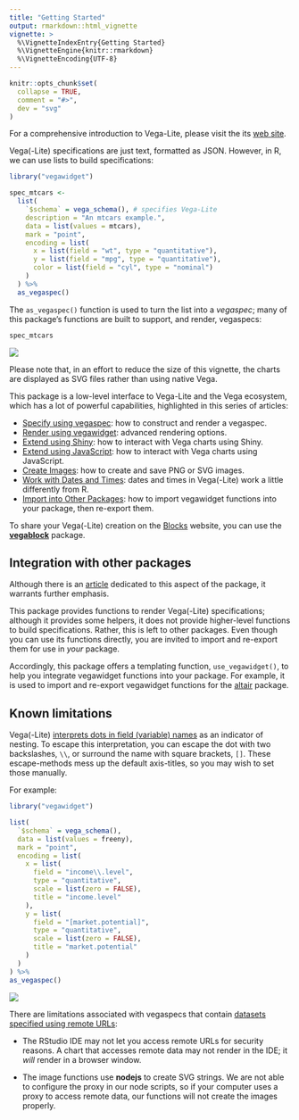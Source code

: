 ```yaml
---
title: "Getting Started"
output: rmarkdown::html_vignette
vignette: >
  %\VignetteIndexEntry{Getting Started}
  %\VignetteEngine{knitr::rmarkdown}
  %\VignetteEncoding{UTF-8}
---
```


```r
knitr::opts_chunk$set(
  collapse = TRUE,
  comment = "#>",
  dev = "svg"
)
```

For a comprehensive introduction to Vega-Lite, please visit the its [web site](https://vega.github.io/vega-lite/). 

Vega(-Lite) specifications are just text, formatted as JSON. However, in R, we can use lists to build specifications:

```r
library("vegawidget")

spec_mtcars <-
  list(
    `$schema` = vega_schema(), # specifies Vega-Lite
    description = "An mtcars example.",
    data = list(values = mtcars),
    mark = "point",
    encoding = list(
      x = list(field = "wt", type = "quantitative"),
      y = list(field = "mpg", type = "quantitative"),
      color = list(field = "cyl", type = "nominal")
    )
  ) %>% 
  as_vegaspec()
```

The `as_vegaspec()` function is used to turn the list into a *vegaspec*; many of this package's functions are built to support, and render, vegaspecs: 

```r
spec_mtcars
```

![](mtcars.svg)

Please note that, in an effort to reduce the size of this vignette, the charts are displayed as SVG files rather than using native Vega.

This package is a low-level interface to Vega-Lite and the Vega ecosystem, which has a lot of powerful capabilities, highlighted in this series of articles:

- [Specify using vegaspec](https://vegawidget.github.io/vegawidget/articles/articles/vegaspec.html): how to construct and render a vegaspec.
- [Render using vegawidget](https://vegawidget.github.io/vegawidget/articles/articles/render-vegawidget.html): advanced rendering options.
- [Extend using Shiny](https://vegawidget.github.io/vegawidget/articles/articles/shiny.html): how to interact with Vega charts using Shiny.
- [Extend using JavaScript](https://vegawidget.github.io/vegawidget/articles/articles/javascript.html): how to interact with Vega charts using JavaScript.
- [Create Images](https://vegawidget.github.io/vegawidget/articles/articles/image.html): how to create and save PNG or SVG images.
- [Work with Dates and Times](https://vegawidget.github.io/vegawidget/articles/articles/dates-times.html): dates and times in Vega(-Lite) work a little differently from R.
- [Import into Other Packages](https://vegawidget.github.io/vegawidget/articles/articles/import.html): how to import vegawidget functions into your package, then re-export them.

To share your Vega(-Lite) creation on the [Blocks](https://bl.ocks.org) website, you can use the [**vegablock**](https://vegawidget.github.io/vegablock/) package.

## Integration with other packages

Although there is an [article](https://vegawidget.github.io/vegawidget/articles/articles/import.html) dedicated to this aspect of the package, it warrants further emphasis. 

This package provides functions to render Vega(-Lite) specifications; although it provides some helpers, it does not provide higher-level functions to build specifications. Rather, this is left to other packages. Even though you can use its functions directly, you are invited to import and re-export them for use in *your* package. 

Accordingly, this package offers a templating function, `use_vegawidget()`, to help you integrate vegawidget functions into your package. For example, it is used to import and re-export vegawidget functions for the [altair](https://vegawidget.github.io/altair/) package.

## Known limitations

Vega(-Lite) [interprets dots in field (variable) names](https://vega.github.io/vega-lite/docs/field.html) as an indicator of nesting. 
To escape this interpretation, you can escape the dot with two backslashes, `\\`, or surround the name with square brackets, `[]`.
These escape-methods mess up the default axis-titles, so you may wish to set those manually.

For example:

```r
library("vegawidget")

list(
  `$schema` = vega_schema(), 
  data = list(values = freeny),
  mark = "point",
  encoding = list(
    x = list(
      field = "income\\.level", 
      type = "quantitative",
      scale = list(zero = FALSE),
      title = "income.level"
    ),
    y = list(
      field = "[market.potential]", 
      type = "quantitative",
      scale = list(zero = FALSE),
      title = "market.potential"
    )
  )
) %>% 
as_vegaspec()
```

![](freeny.svg)

There are limitations associated with vegaspecs that contain [datasets specified using remote URLs](https://vega.github.io/vega-lite/docs/data.html#url):

- The RStudio IDE may not let you access remote URLs for security reasons. A chart that accesses remote data may not render in the IDE; it *will* render in a browser window.

- The image functions use **nodejs** to create SVG strings. We are not able to configure the proxy in our node scripts, so if your computer uses a proxy to access remote data, our functions will not create the images properly.
 

